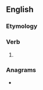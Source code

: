 ==English==

===Etymology===
{{suffix|enforce|est|lang=en}}

===Verb===
{{head|en|verb form}}

# {{en-archaic second-person singular of|enforce|lang=en}}

===Anagrams===
* {{anagrams|en|net forces}}